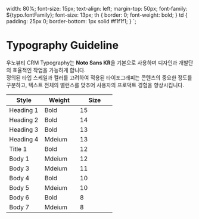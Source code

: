 
<Meta title="2. Typography" />

  width: 80%;
  font-size: 15px;
  text-align: left;
  margin-top: 50px;
  font-family: ${typo.fontFamily};
  font-size: 13px;
  th {
    border: 0;
    font-weight: bold;
  }
  td {
    padding: 25px 0;
    border-bottom: 1px solid #f1f1f1;
  }
`;

# Typography Guideline

우노뷰티 CRM Typography는 **Noto Sans KR**을 기본으로 사용하며 디자인과 개발단의 효율적인 작업을 가능하게 합니다.  
정의된 타입 스케일과 컬러를 고려하여 적용된 타이포그래피는 콘텐츠의 중요한 정도를 구분하고, 텍스트 전체의 밸런스를 맞추어 사용자의 프로덕트 경험을 향상시킵니다.

<Table>
  <thead>
    <tr>
      <th width="33%">Style</th>
      <th width="33%">Weight</th>
      <th width="33%">Size</th>
    </tr>
  </thead>
  <tbody>
    <tr>
      <td style={typo.heading[1]}>Heading 1</td>
      <td>Bold</td>
      <td>15</td>
    </tr>
    <tr>
      <td style={typo.heading[2]}>Heading 2</td>
      <td>Bold</td>
      <td>14</td>
    </tr>
    <tr>
      <td style={typo.heading[3]}>Heading 3</td>
      <td>Bold</td>
      <td>13</td>
    </tr>
    <tr>
      <td style={typo.heading[4]}>Heading 4</td>
      <td>Mdeium</td>
      <td>13</td>
    </tr>
    <tr>
      <td style={typo.title[1]}>Title 1</td>
      <td>Bold</td>
      <td>12</td>
    </tr>
    <tr>
      <td style={typo.body[1]}>Body 1</td>
      <td>Mdeium</td>
      <td>12</td>
    </tr>
    <tr>
      <td style={typo.body[2]}>Body 3</td>
      <td>Mdeium</td>
      <td>11</td>
    </tr>
    <tr>
      <td style={typo.body[3]}>Body 4</td>
      <td>Bold</td>
      <td>10</td>
    </tr>
    <tr>
      <td style={typo.body[4]}>Body 5</td>
      <td>Mdeium</td>
      <td>10</td>
    </tr>
    <tr>
      <td style={typo.body[5]}>Body 6</td>
      <td>Bold</td>
      <td>8</td>
    </tr>
    <tr>
      <td style={typo.body[6]}>Body 7</td>
      <td>Mdeium</td>
      <td>8</td>
    </tr>
  </tbody>
</Table>
